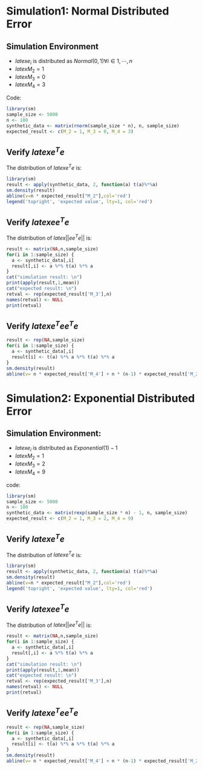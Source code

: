 # Simulation1: Normal Distributed Error

## Simulation Environment

- $latex e_i$ is distributed as $Normal(0,1) \forall i \in 1, \cdots, n$
- $latex M_2 = 1$
- $latex M_3 = 0$
- $latex M_4 = 3$

Code:

```r
library(sm)
sample_size <- 5000
n <- 100
synthetic_data <- matrix(rnorm(sample_size * n), n, sample_size)
expected_result <- c(M_2 = 1, M_3 = 0, M_4 = 3)
```

## Verify $latex e^Te$

The distribution of $latex e^Te$ is:

```r
library(sm)
result <- apply(synthetic_data, 2, function(a) t(a)%*%a)
sm.density(result)
abline(v=n * expected_result["M_2"],col='red')
legend('topright', 'expected value', lty=1, col='red')
```

## Verify $latex ee^Te$

The distribution of $latex \left|| ee^Te \right||$ is:

```r
result <- matrix(NA,n,sample_size)
for(i in 1:sample_size) {
  a <- synthetic_data[,i]
  result[,i] <- a %*% t(a) %*% a  
}
cat("simulation result: \n")
print(apply(result,1,mean))
cat("expected result: \n")
retval <- rep(expected_result['M_3'],n)
names(retval) <- NULL
print(retval)
```

## Verify $latex e^Tee^Te$

```r
result <- rep(NA,sample_size)
for(i in 1:sample_size) {
  a <- synthetic_data[,i]
  result[i] <- t(a) %*% a %*% t(a) %*% a
}
sm.density(result)
abline(v= n * expected_result['M_4'] + n * (n-1) * expected_result['M_2']^2,col='red')
```

# Simulation2: Exponential Distributed Error

## Simulation Environment:

- $latex e_i$ is distributed as $Exponential(1) - 1$
- $latex M_2 = 1$
- $latex M_3 = 2$
- $latex M_4 = 9$

code:

```r
library(sm)
sample_size <- 5000
n <- 100
synthetic_data <- matrix(rexp(sample_size * n) - 1, n, sample_size)
expected_result <- c(M_2 = 1, M_3 = 2, M_4 = 9)
```

## Verify $latex e^Te$

The distribution of $latex e^Te$ is:

```r
library(sm)
result <- apply(synthetic_data, 2, function(a) t(a)%*%a)
sm.density(result)
abline(v=n * expected_result["M_2"],col='red')
legend('topright', 'expected value', lty=1, col='red')
```

## Verify $latex ee^Te$

The distribution of $latex \left|| ee^Te \right||$ is:

```r
result <- matrix(NA,n,sample_size)
for(i in 1:sample_size) {
  a <- synthetic_data[,i]
  result[,i] <- a %*% t(a) %*% a  
}
cat("simulation result: \n")
print(apply(result,1,mean))
cat("expected result: \n")
retval <- rep(expected_result['M_3'],n)
names(retval) <- NULL
print(retval)
```

## Verify $latex e^Tee^Te$

```r
result <- rep(NA,sample_size)
for(i in 1:sample_size) {
  a <- synthetic_data[,i]
  result[i] <- t(a) %*% a %*% t(a) %*% a
}
sm.density(result)
abline(v= n * expected_result['M_4'] + n * (n-1) * expected_result['M_2']^2,col='red')
```

